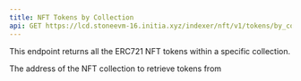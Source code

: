 ```yaml
---
title: NFT Tokens by Collection
api: GET https://lcd.stoneevm-16.initia.xyz/indexer/nft/v1/tokens/by_collection/{collection_addr}
---
```


This endpoint returns all the ERC721 NFT tokens within a specific collection.

<ParamField path="collection_addr" type="string" required="true">
  The address of the NFT collection to retrieve tokens from
</ParamField>